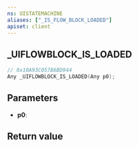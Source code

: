```yaml
---
ns: UISTATEMACHINE
aliases: ["_IS_FLOW_BLOCK_LOADED"]
apiset: client
---
```

## _UIFLOWBLOCK_IS_LOADED

```c
// 0x10A93C057B6BD944
Any _UIFLOWBLOCK_IS_LOADED(Any p0);
```


## Parameters
* **p0**:

## Return value